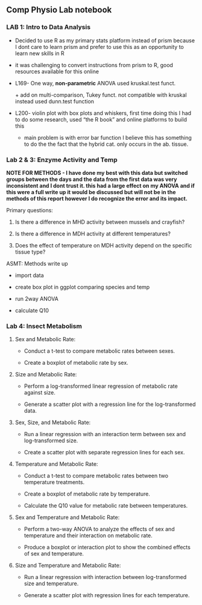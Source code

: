 ## Comp Physio Lab notebook

### LAB 1: Intro to Data Analysis

-   Decided to use R as my primary stats platform instead of prism because I dont care to learn prism and prefer to use this as an opportunity to learn new skills in R

-   it was challenging to convert instructions from prism to R, good resources available for this online

-   L169- One way, **non-parametric** ANOVA used kruskal.test funct.

    \+ add on multi-comparison, Tukey funct. not compatible with kruskal instead used dunn.test function

-   L200- violin plot with box plots and whiskers, first time doing this I had to do some research, used "the R book" and online platforms to build this

    -   main problem is with error bar function I believe this has something to do the the fact that the hybrid cat. only occurs in the ab. tissue.

### Lab 2 & 3: Enzyme Activity and Temp

**NOTE FOR METHODS - I have done my best with this data but switched groups between the days and the data from the first data was very inconsistent and I dont trust it. this had a large effect on my ANOVA and if this were a full write up it would be discussed but will not be in the methods of this report however I do recognize the error and its impact.**

Primary questions:

1.  Is there a difference in MHD activity between mussels and crayfish?

2.  Is there a difference in MDH activity at different temperatures?

3.  Does the effect of temperature on MDH activity depend on the specific tissue type?

ASMT: Methods write up

-   import data

-   create box plot in ggplot comparing species and temp

-   run 2way ANOVA

-   calculate Q10

### Lab 4: Insect Metabolism

1.  Sex and Metabolic Rate:

    -   Conduct a t-test to compare metabolic rates between sexes.

    -   Create a boxplot of metabolic rate by sex.

2.  Size and Metabolic Rate:

    -   Perform a log-transformed linear regression of metabolic rate against size.

    -   Generate a scatter plot with a regression line for the log-transformed data.

3.  Sex, Size, and Metabolic Rate:

    -   Run a linear regression with an interaction term between sex and log-transformed size.

    -   Create a scatter plot with separate regression lines for each sex.

4.  Temperature and Metabolic Rate:

    -   Conduct a t-test to compare metabolic rates between two temperature treatments.

    -   Create a boxplot of metabolic rate by temperature.

    -   Calculate the Q10 value for metabolic rate between temperatures.

5.  Sex and Temperature and Metabolic Rate:

    -   Perform a two-way ANOVA to analyze the effects of sex and temperature and their interaction on metabolic rate.

    -   Produce a boxplot or interaction plot to show the combined effects of sex and temperature.

6.  Size and Temperature and Metabolic Rate:

    -   Run a linear regression with interaction between log-transformed size and temperature.

    -   Generate a scatter plot with regression lines for each temperature.
